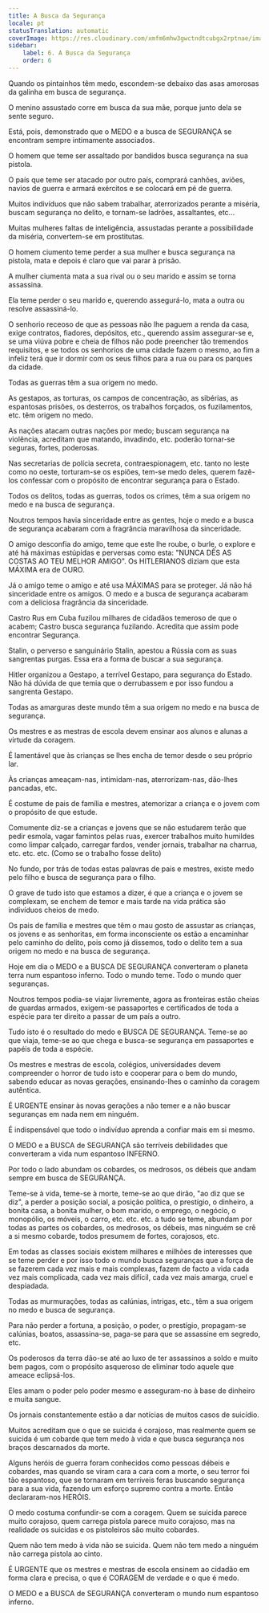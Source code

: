 ```yaml
---
title: A Busca da Segurança
locale: pt
statusTranslation: automatic
coverImage: https://res.cloudinary.com/xmfm6mhw3gwctndtcubgx2rptnae/image/upload/v1740337243/small_cover_educacion_fundamental_a051170f1c.webp
sidebar:
    label: 6. A Busca da Segurança
    order: 6
---
```

Quando os pintainhos têm medo, escondem-se debaixo das asas amorosas da galinha em busca de segurança.

O menino assustado corre em busca da sua mãe, porque junto dela se sente seguro.

Está, pois, demonstrado que o MEDO e a busca de SEGURANÇA se encontram sempre intimamente associados.

O homem que teme ser assaltado por bandidos busca segurança na sua pistola.

O país que teme ser atacado por outro país, comprará canhões, aviões, navios de guerra e armará exércitos e se colocará em pé de guerra.

Muitos indivíduos que não sabem trabalhar, aterrorizados perante a miséria, buscam segurança no delito, e tornam-se ladrões, assaltantes, etc...

Muitas mulheres faltas de inteligência, assustadas perante a possibilidade da miséria, convertem-se em prostitutas.

O homem ciumento teme perder a sua mulher e busca segurança na pistola, mata e depois é claro que vai parar à prisão.

A mulher ciumenta mata a sua rival ou o seu marido e assim se torna assassina.

Ela teme perder o seu marido e, querendo assegurá-lo, mata a outra ou resolve assassiná-lo.

O senhorio receoso de que as pessoas não lhe paguem a renda da casa, exige contratos, fiadores, depósitos, etc., querendo assim assegurar-se e, se uma viúva pobre e cheia de filhos não pode preencher tão tremendos requisitos, e se todos os senhorios de uma cidade fazem o mesmo, ao fim a infeliz terá que ir dormir com os seus filhos para a rua ou para os parques da cidade.

Todas as guerras têm a sua origem no medo.

As gestapos, as torturas, os campos de concentração, as sibérias, as espantosas prisões, os desterros, os trabalhos forçados, os fuzilamentos, etc. têm origem no medo.

As nações atacam outras nações por medo; buscam segurança na violência, acreditam que matando, invadindo, etc. poderão tornar-se seguras, fortes, poderosas.

Nas secretarias de polícia secreta, contraespionagem, etc. tanto no leste como no oeste, torturam-se os espiões, tem-se medo deles, querem fazê-los confessar com o propósito de encontrar segurança para o Estado.

Todos os delitos, todas as guerras, todos os crimes, têm a sua origem no medo e na busca de segurança.

Noutros tempos havia sinceridade entre as gentes, hoje o medo e a busca de segurança acabaram com a fragrância maravilhosa da sinceridade.

O amigo desconfia do amigo, teme que este lhe roube, o burle, o explore e até há máximas estúpidas e perversas como esta: "NUNCA DÊS AS COSTAS AO TEU MELHOR AMIGO". Os HITLERIANOS diziam que esta MÁXIMA era de OURO.

Já o amigo teme o amigo e até usa MÁXIMAS para se proteger. Já não há sinceridade entre os amigos. O medo e a busca de segurança acabaram com a deliciosa fragrância da sinceridade.

Castro Rus em Cuba fuzilou milhares de cidadãos temeroso de que o acabem; Castro busca segurança fuzilando. Acredita que assim pode encontrar Segurança.

Stalin, o perverso e sanguinário Stalin, apestou a Rússia com as suas sangrentas purgas. Essa era a forma de buscar a sua segurança.

Hitler organizou a Gestapo, a terrível Gestapo, para segurança do Estado. Não há dúvida de que temia que o derrubassem e por isso fundou a sangrenta Gestapo.

Todas as amarguras deste mundo têm a sua origem no medo e na busca de segurança.

Os mestres e as mestras de escola devem ensinar aos alunos e alunas a virtude da coragem.

É lamentável que às crianças se lhes encha de temor desde o seu próprio lar.

Às crianças ameaçam-nas, intimidam-nas, aterrorizam-nas, dão-lhes pancadas, etc.

É costume de pais de família e mestres, atemorizar a criança e o jovem com o propósito de que estude.

Comumente diz-se a crianças e jovens que se não estudarem terão que pedir esmola, vagar famintos pelas ruas, exercer trabalhos muito humildes como limpar calçado, carregar fardos, vender jornais, trabalhar na charrua, etc. etc. etc. (Como se o trabalho fosse delito)

No fundo, por trás de todas estas palavras de pais e mestres, existe medo pelo filho e busca de segurança para o filho.

O grave de tudo isto que estamos a dizer, é que a criança e o jovem se complexam, se enchem de temor e mais tarde na vida prática são indivíduos cheios de medo.

Os pais de família e mestres que têm o mau gosto de assustar as crianças, os jovens e as senhoritas, em forma inconsciente os estão a encaminhar pelo caminho do delito, pois como já dissemos, todo o delito tem a sua origem no medo e na busca de segurança.

Hoje em dia o MEDO e a BUSCA DE SEGURANÇA converteram o planeta terra num espantoso inferno. Todo o mundo teme. Todo o mundo quer seguranças.

Noutros tempos podia-se viajar livremente, agora as fronteiras estão cheias de guardas armados, exigem-se passaportes e certificados de toda a espécie para ter direito a passar de um país a outro.

Tudo isto é o resultado do medo e BUSCA DE SEGURANÇA. Teme-se ao que viaja, teme-se ao que chega e busca-se segurança em passaportes e papéis de toda a espécie.

Os mestres e mestras de escola, colégios, universidades devem compreender o horror de tudo isto e cooperar para o bem do mundo, sabendo educar as novas gerações, ensinando-lhes o caminho da coragem autêntica.

É URGENTE ensinar às novas gerações a não temer e a não buscar seguranças em nada nem em ninguém.

É indispensável que todo o indivíduo aprenda a confiar mais em si mesmo.

O MEDO e a BUSCA de SEGURANÇA são terríveis debilidades que converteram a vida num espantoso INFERNO.

Por todo o lado abundam os cobardes, os medrosos, os débeis que andam sempre em busca de SEGURANÇA.

Teme-se à vida, teme-se à morte, teme-se ao que dirão, "ao diz que se diz", a perder a posição social, a posição política, o prestígio, o dinheiro, a bonita casa, a bonita mulher, o bom marido, o emprego, o negócio, o monopólio, os móveis, o carro, etc. etc. etc. a tudo se teme, abundam por todas as partes os cobardes, os medrosos, os débeis, mas ninguém se crê a si mesmo cobarde, todos presumem de fortes, corajosos, etc.

Em todas as classes sociais existem milhares e milhões de interesses que se teme perder e por isso todo o mundo busca seguranças que a força de se fazerem cada vez mais e mais complexas, fazem de facto a vida cada vez mais complicada, cada vez mais difícil, cada vez mais amarga, cruel e despiadada.

Todas as murmurações, todas as calúnias, intrigas, etc., têm a sua origem no medo e busca de segurança.

Para não perder a fortuna, a posição, o poder, o prestígio, propagam-se calúnias, boatos, assassina-se, paga-se para que se assassine em segredo, etc.

Os poderosos da terra dão-se até ao luxo de ter assassinos a soldo e muito bem pagos, com o propósito asqueroso de eliminar todo aquele que ameace eclipsá-los.

Eles amam o poder pelo poder mesmo e asseguram-no à base de dinheiro e muita sangue.

Os jornais constantemente estão a dar notícias de muitos casos de suicídio.

Muitos acreditam que o que se suicida é corajoso, mas realmente quem se suicida é um cobarde que tem medo à vida e que busca segurança nos braços descarnados da morte.

Alguns heróis de guerra foram conhecidos como pessoas débeis e cobardes, mas quando se viram cara a cara com a morte, o seu terror foi tão espantoso, que se tornaram em terríveis feras buscando segurança para a sua vida, fazendo um esforço supremo contra a morte. Então declararam-nos HERÓIS.

O medo costuma confundir-se com a coragem. Quem se suicida parece muito corajoso, quem carrega pistola parece muito corajoso, mas na realidade os suicidas e os pistoleiros são muito cobardes.

Quem não tem medo à vida não se suicida. Quem não tem medo a ninguém não carrega pistola ao cinto.

É URGENTE que os mestres e mestras de escola ensinem ao cidadão em forma clara e precisa, o que é CORAGEM de verdade e o que é medo.

O MEDO e a BUSCA de SEGURANÇA converteram o mundo num espantoso inferno.

